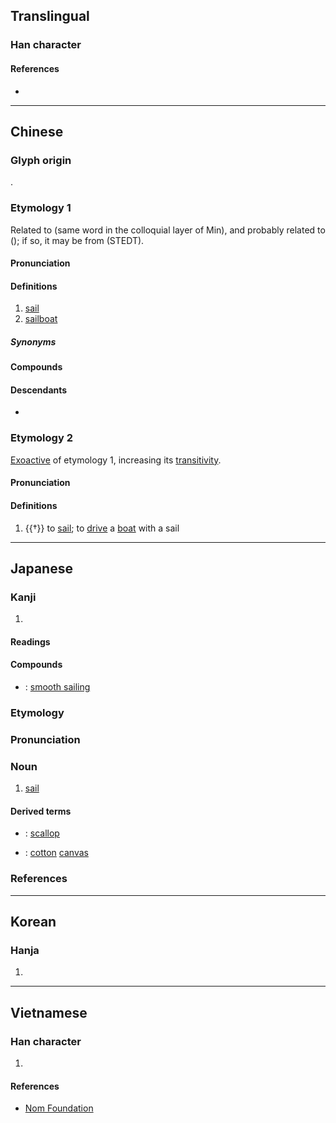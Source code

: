 {{character info}}
==Translingual==

===Han character===
{{Han char|rn=50|rad=巾|as=03|sn=6|four=47210|canj=LBHNI|ids=⿰巾凡}}

====References====
* {{Han ref|kx=0328.140|dkj=08787|dj=0634.080|hdz=10730.130|uh=5E06|ud=24070|bh=A67C|bd=42620}}

----

==Chinese==
{{zh-forms|alt=㠶,忛,𤖫,䑺,𩗋,颿,篷-Min colloquial}}

===Glyph origin===
{{Han etyl}}
{{Han compound|巾|凡|ls=psc|c1=s|c2=p|t1=cloth}}.

===Etymology 1===
Related to {{och-l|篷}} (same word in the colloquial layer of Min), and probably related to {{och-l|風|wind|id=1}} ({{zh-ref|Karlgren, 1957}}); if so, it may be from {{inh|zh|sit-pro|*buŋ||wind}} (STEDT).

====Pronunciation====
{{zh-pron
|m=帆
|m-s=fan2
|c=faan4
|c-t=fan3
|g=fan4
|h=pfs=fàm;gd=fam2
|j=fan1
|mb=pông/uǎing
|mb_note=pông - colloquial ({{zh-l|*篷}}); uǎing - literary
|md=pùng/huàng
|md_note=pùng - colloquial ({{zh-l|*篷}}); huàng - literary
|mn=phâng/hoân
|mn_note=phâng - colloquial ({{zh-l|*篷}}); hoân - literary
|mn-t=pang5/huam5
|mn-t_note=pang5 - colloquial ({{zh-l|*篷}}); huam5 - literary
|w=3ve
|x=fan2
|mc=1
|oc=1
|cat=n
}}

====Definitions====
{{zh-hanzi}}

# [[sail]]
# [[sailboat]]

=====Synonyms=====
{{zh-dial}}

====Compounds====
{{zh-der|一帆風順|上帆|下帆|主帆|出帆|占風使帆|孤帆|布帆|布帆無恙|帆傘|帆布|帆布床|帆布椅|帆布袋|帆幔|帆影|帆板|帆柱|帆桁|帆檣|帆海|帆繩|帆船|帆飛|征帆|快速帆船|掛帆|揚帆|檣帆|櫓帆船|歸帆|滿帆|相風使帆|看風使帆|船帆|見風使帆|趁風揚帆|錦帆|風帆|鱟帆|一帆|一帆順風|一帆風|八字帆|千帆|卸帆|回帆鼓|客帆|峭帆|帆力|帆勢|帆席|帆幃|帆幅|帆楫|帆索|帆腳|帆腹|帆舶|帆葉|席帆|戰帆|挂帆|旅帆|晚帆|枉帆|楚帆|機帆船|江帆|浦帆|漁帆|煙帆|片帆|白帆|石帆|破帆風|篷帆|蒲帆|蚌帆|行帆|解帆|買帆|賈帆|趁風轉帆|足帆|軒帆|輕帆|轉帆|返轡收帆|迴帆|進帆|錦帆天子|錦帆涇|開帆|雪帆|雲帆|順風使帆|順風張帆|順風扯帆|颺帆|驚帆|高帆|鼓帆}}

====Descendants====
* {{desc|vi|buồm||sail|bor=1}}

===Etymology 2===
[[exoactive|Exoactive]] of etymology 1, increasing its [[transitivity]].

====Pronunciation====
{{zh-pron
|m=fàn
|c=faan6
|mc=2
|oc=2
|cat=v
}}

====Definitions====
{{zh-hanzi}}

# {{†}} to [[sail]]; to [[drive]] a [[boat]] with a sail

----

==Japanese==

===Kanji===
{{ja-kanji|grade=c|rs=巾03}}

# {{rfdef|ja|sort=巾03}}

====Readings====
{{ja-readings
|goon=ぼん<ぼん<ぼむ
|kanon=はん<はん<はむ
|kun=ほ-
}}

====Compounds====
* {{ja-r|順%風%満%帆|じゅん%ぷう%まん%ぱん}}: [[smooth sailing]]

===Etymology===
{{wikipedia|lang=ja}}
{{ja-kanjitab|ほ|yomi=k}}
{{rfe|ja}}

===Pronunciation===
{{ja-pron|yomi=k|ほ|acc=1|acc_ref=DJR,NHK|acc2=0|acc2_ref=NHK}}

===Noun===
{{ja-noun|ほ}}

# {{lb|ja|sort=ほ|nautical}} [[sail]]

====Derived terms====
* {{ja-r|帆%立%貝|ほ%たて%がい}}: [[scallop]]
* {{ja-r|帆%木%綿|ほ%も%めん}}: [[cotton]] [[canvas]]

===References===
<references/>

----

==Korean==

===Hanja===
{{ko-hanja|hangeul=범|rv=beom|mr=pŏm}}

# {{rfdef|ko|sort=巾03}}

----

==Vietnamese==

===Han character===
{{vi-readings|reading=buồm, buồng, phàm|rs=巾03}}

# {{rfdef|vi|sort=巾03}}

====References====
* [http://nomfoundation.org/common/nom_details.php?codepoint=5e06 Nom Foundation]